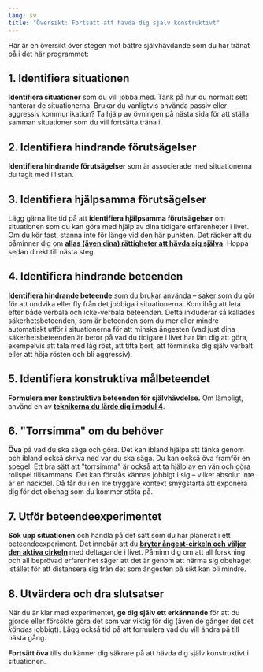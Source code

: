 ```yaml
---
lang: sv
title: "Översikt: Fortsätt att hävda dig själv konstruktivt"
---
```


Här är en översikt över stegen mot bättre självhävdande som du har
tränat på i det här programmet:

## 1. Identifiera situationen

**Identifiera situationer** som du vill jobba med. Tänk på hur du
normalt sett hanterar de situationerna. Brukar du vanligtvis använda
passiv eller aggressiv kommunikation? Ta hjälp av övningen på nästa sida
för att ställa samman situationer som du vill fortsätta träna i.

## 2. Identifiera hindrande förutsägelser

**Identifiera hindrande förutsägelser** som är associerade med
situationerna du tagit med i listan.

## 3. Identifiera hjälpsamma förutsägelser

Lägg gärna lite tid på att **identifiera hjälpsamma förutsägelser** om
situationen som du kan göra med hjälp av dina tidigare erfarenheter i
livet. Om du kör fast, stanna inte för länge vid den här punkten. Det
räcker att du påminner dig om **[allas (även dina) rättigheter att hävda
sig
själva](https://www.iterapi.se/sites/respekt/program/3-utmana-negativa-f-ruts-gelser-med-beteendeexperiment/14-allas-r-tt-att-h-vda-sig-sj-lva)**. Hoppa
sedan direkt till nästa steg.

## 4. Identifiera hindrande beteenden

**Identifiera hindrande beteende** som du brukar använda -- saker som du
gör för att undvika eller fly från det jobbiga i situationerna. Kom ihåg
att leta efter både verbala och icke-verbala beteenden. Detta inkluderar
så kallades säkerhetsbeteenden, som är beteenden som du mer eller mindre
automatiskt utför i situationerna för att minska ångesten (vad just dina
säkerhetsbeteenden är beror på vad du tidigare i livet har lärt dig att
göra, exempelvis att tala med låg röst, att titta bort, att förminska
dig själv verbalt eller att höja rösten och bli aggressiv).

## 5. Identifiera konstruktiva målbeteendet

**Formulera mer konstruktiva beteenden för självhävdelse.** Om lämpligt,
använd en av **[teknikerna du lärde dig i modul
4](https://www.iterapi.se/sites/respekt/program/4-m-ngdtr-na-konstruktiv-sj-lvh-vdelse-i-vardagen)**.

## 6. \"Torrsimma\" om du behöver

**Öva** på vad du ska säga och göra. Det kan ibland hjälpa att tänka
genom och ibland också skriva ned var du ska säga. Du kan också öva
framför en spegel. Ett bra sätt att \"torrsimma\" är också att ta hjälp
av en vän och göra rollspel tillsammans. Det kan förstås kännas jobbigt
i sig -- vilket absolut inte är en nackdel. Då får du i en lite tryggare
kontext smygstarta att exponera dig för det obehag som du kommer stöta
på.

## 7. Utför beteendeexperimentet

**Sök upp situationen** och handla på det sätt som du har planerat i ett
beteendeexperiment. Det innebär att du **[bryter ångest-cirkeln och
väljer den aktiva
cirkeln](https://www.iterapi.se/sites/respekt/program/3-utmana-negativa-f-ruts-gelser-med-beteendeexperiment/15-argument-f-r-att-byta-undvikande-mot-aktivt-deltagande) **med
deltagande i livet. Påminn dig om att all forskning och all beprövad
erfarenhet säger att det är genom att närma sig obehaget istället för
att distansera sig från det som ångesten på sikt kan bli mindre.

## 8. Utvärdera och dra slutsatser

När du är klar med experimentet, **ge dig själv ett erkännande** för att
du gjorde eller försökte göra det som var viktig för dig (även de gånger
det det *kändes* jobbigt). Lägg också tid på att formulera vad du vill
ändra på till nästa gång.

**Fortsätt öva** tills du känner dig säkrare på att hävda dig själv
konstruktivt i situationen.
